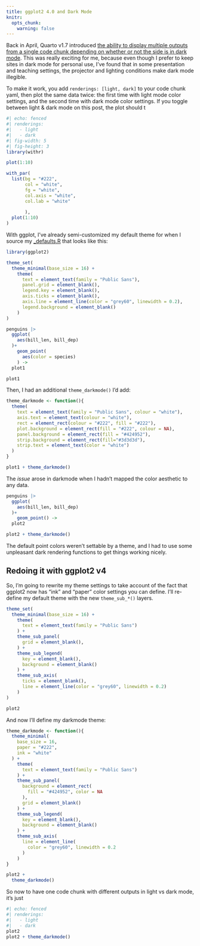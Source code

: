 ```yaml
---
title: ggplot2 4.0 and Dark Mode
knitr: 
  opts_chunk: 
    warning: false
---
```


Back in April, Quarto v1.7 introduced [the ability to display multiple outputs from a single code chunk depending on whether or not the side is in dark mode](https://quarto.org/docs/blog/posts/2025-04-28-1.7-release/#map-computational-outputs-to-themes).
This was really exciting for me, because even though I prefer to keep sites in dark mode for personal use, I've found that in some presentation and teaching settings, the projector and lighting conditions make dark mode illegible.

To make it work, you add `renderings: [light, dark]` to your code chunk yaml, then plot the same data twice: the first time with light mode color settings, and the second time with dark mode color settings.
If you toggle between light & dark mode on this post, the plot should t

```r
#| echo: fenced
#| renderings: 
#|   - light
#|   - dark
#| fig-width: 5
#| fig-height: 3
library(withr)

plot(1:10)

with_par(
  list(bg = "#222", 
       col = "white", 
       fg = "white",
       col.axis = "white",
       col.lab = "white"
       
       ),
  plot(1:10)
)
```

With ggplot, I've already semi-customized my default theme for when I source my [\_defaults](/defaults.qmdl#r-defaults)[.R](/defaults.qmd) that looks like this:

```r
library(ggplot2)

theme_set(
  theme_minimal(base_size = 16) +
    theme(
      text = element_text(family = "Public Sans"),
      panel.grid = element_blank(),
      legend.key = element_blank(),
      axis.ticks = element_blank(),
      axis.line = element_line(color = "grey60", linewidth = 0.2),
      legend.background = element_blank()
    )
)
```

```r
penguins |>
  ggplot(
    aes(bill_len, bill_dep)
  )+
    geom_point(
      aes(color = species)
    ) ->
  plot1

plot1
```

Then, I had an additional `theme_darkmode()` I'd add:

```r
theme_darkmode <- function(){
  theme(
    text = element_text(family = "Public Sans", colour = "white"),
    axis.text = element_text(colour = "white"),
    rect = element_rect(colour = "#222", fill = "#222"),
    plot.background = element_rect(fill = "#222", colour = NA),
    panel.background = element_rect(fill = "#424952"),
    strip.background = element_rect(fill="#3d3d3d"),
    strip.text = element_text(color = "white")
  )
}
```

```r
plot1 + theme_darkmode()
```

The *issue* arose in darkmode when I hadn't mapped the color aesthetic to any data.

```r
penguins |>
  ggplot(
    aes(bill_len, bill_dep)
  )+
    geom_point() ->
  plot2

plot2 + theme_darkmode()
```

The default point colors weren't settable by a theme, and I had to use some unpleasant dark rendering functions to get things working nicely.

## Redoing it with ggplot2 v4

So, I'm going to rewrite my theme settings to take account of the fact that ggplot2 now has "ink" and "paper" color settings you can define.
I'll re-define my default theme with the new `theme_sub_*()` layers.

```r
theme_set(
  theme_minimal(base_size = 16) +
    theme(
      text = element_text(family = "Public Sans")
    ) +
    theme_sub_panel(
      grid = element_blank(),
    ) +
    theme_sub_legend(
      key = element_blank(),
      background = element_blank()
    ) +
    theme_sub_axis(
      ticks = element_blank(),
      line = element_line(color = "grey60", linewidth = 0.2)
    )
)
```

```r
plot2
```

And now I'll define my darkmode theme:

```r
theme_darkmode <- function(){
  theme_minimal(
    base_size = 16,
    paper = "#222",
    ink = "white"
  ) +
    theme(
      text = element_text(family = "Public Sans")
    ) +
    theme_sub_panel(
      background = element_rect(
        fill = "#424952", color = NA
      ),
      grid = element_blank()
    ) +
    theme_sub_legend(
      key = element_blank(),
      background = element_blank()
    ) +
    theme_sub_axis(
      line = element_line(
        color = "grey60", linewidth = 0.2
      )
    )
}
```

```r
plot2 +
  theme_darkmode()
```

So now to have one code chunk with different outputs in light vs dark mode, it's just

```r
#| echo: fenced
#| renderings: 
#|   - light
#|   - dark
plot2
plot2 + theme_darkmode()
```

